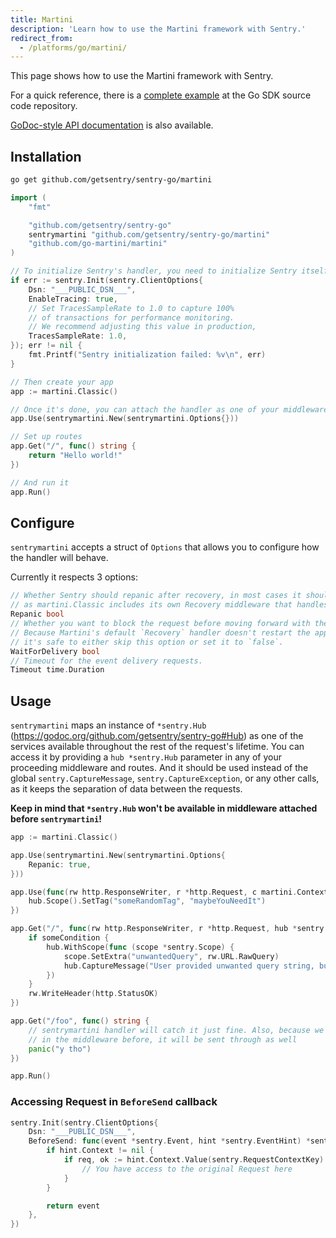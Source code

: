 ```yaml
---
title: Martini
description: 'Learn how to use the Martini framework with Sentry.'
redirect_from:
  - /platforms/go/martini/
---
```


This page shows how to use the Martini framework with Sentry.

For a quick reference, there is a [complete
example](https://github.com/getsentry/sentry-go/tree/master/_examples/martini) at the
Go SDK source code repository.

[GoDoc-style API
documentation](https://godoc.org/github.com/getsentry/sentry-go/martini) is also
available.

## Installation

```bash
go get github.com/getsentry/sentry-go/martini
```

<Break />

```go
import (
	"fmt"

	"github.com/getsentry/sentry-go"
	sentrymartini "github.com/getsentry/sentry-go/martini"
	"github.com/go-martini/martini"
)

// To initialize Sentry's handler, you need to initialize Sentry itself beforehand
if err := sentry.Init(sentry.ClientOptions{
	Dsn: "___PUBLIC_DSN___",
	EnableTracing: true,
	// Set TracesSampleRate to 1.0 to capture 100%
	// of transactions for performance monitoring.
	// We recommend adjusting this value in production,
	TracesSampleRate: 1.0,
}); err != nil {
	fmt.Printf("Sentry initialization failed: %v\n", err)
}

// Then create your app
app := martini.Classic()

// Once it's done, you can attach the handler as one of your middleware
app.Use(sentrymartini.New(sentrymartini.Options{}))

// Set up routes
app.Get("/", func() string {
	return "Hello world!"
})

// And run it
app.Run()
```

## Configure

`sentrymartini` accepts a struct of `Options` that allows you to configure how the handler will behave.

Currently it respects 3 options:

```go
// Whether Sentry should repanic after recovery, in most cases it should be set to true,
// as martini.Classic includes its own Recovery middleware that handles http responses.
Repanic bool
// Whether you want to block the request before moving forward with the response.
// Because Martini's default `Recovery` handler doesn't restart the application,
// it's safe to either skip this option or set it to `false`.
WaitForDelivery bool
// Timeout for the event delivery requests.
Timeout time.Duration
```

## Usage

`sentrymartini` maps an instance of `*sentry.Hub` (https://godoc.org/github.com/getsentry/sentry-go#Hub) as one of the services available throughout the rest of the request's lifetime.
You can access it by providing a `hub *sentry.Hub` parameter in any of your proceeding middleware and routes.
And it should be used instead of the global `sentry.CaptureMessage`, `sentry.CaptureException`, or any other calls, as it keeps the separation of data between the requests.

**Keep in mind that `*sentry.Hub` won't be available in middleware attached before `sentrymartini`!**

```go
app := martini.Classic()

app.Use(sentrymartini.New(sentrymartini.Options{
	Repanic: true,
}))

app.Use(func(rw http.ResponseWriter, r *http.Request, c martini.Context, hub *sentry.Hub) {
	hub.Scope().SetTag("someRandomTag", "maybeYouNeedIt")
})

app.Get("/", func(rw http.ResponseWriter, r *http.Request, hub *sentry.Hub) {
	if someCondition {
		hub.WithScope(func (scope *sentry.Scope) {
			scope.SetExtra("unwantedQuery", rw.URL.RawQuery)
			hub.CaptureMessage("User provided unwanted query string, but we recovered just fine")
		})
	}
	rw.WriteHeader(http.StatusOK)
})

app.Get("/foo", func() string {
	// sentrymartini handler will catch it just fine. Also, because we attached "someRandomTag"
	// in the middleware before, it will be sent through as well
	panic("y tho")
})

app.Run()
```

### Accessing Request in `BeforeSend` callback

```go
sentry.Init(sentry.ClientOptions{
	Dsn: "___PUBLIC_DSN___",
	BeforeSend: func(event *sentry.Event, hint *sentry.EventHint) *sentry.Event {
		if hint.Context != nil {
			if req, ok := hint.Context.Value(sentry.RequestContextKey).(*http.Request); ok {
				// You have access to the original Request here
			}
		}

		return event
	},
})
```
